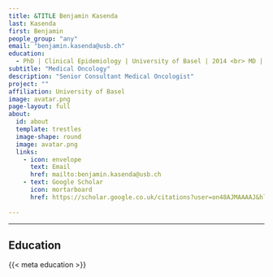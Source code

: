 ```yaml
---
title: &TITLE Benjamin Kasenda
last: Kasenda
first: Benjamin
people_group: "any"
email: "benjamin.kasenda@usb.ch"
education:
  - PhD | Clinical Epidemiology | University of Basel | 2014 <br> MD | University Witten/Herdecke | 2008
subtitle: "Medical Oncology"
description: "Senior Consultant Medical Oncologist"
project: ""
affiliation: University of Basel
image: avatar.png
page-layout: full
about: 
  id: about
  template: trestles
  image-shape: round
  image: avatar.png
  links:
    - icon: envelope
      text: Email
      href: mailto:benjamin.kasenda@usb.ch 
    - text: Google Scholar
      icon: mortarboard 
      href: https://scholar.google.co.uk/citations?user=on48AJMAAAAJ&hl=de
    
---
```

<hr>
::: {#about}



## Education

{{< meta education >}}

:::
